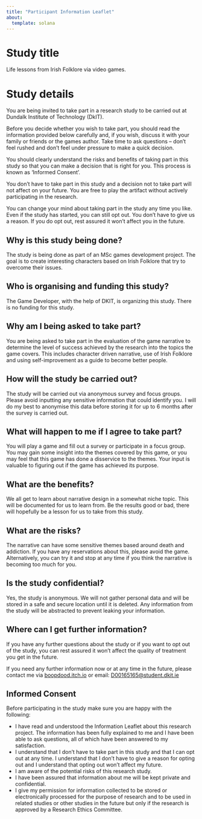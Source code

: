 ```yaml
---
title: "Participant Information Leaflet"
about:
  template: solana
---
```


# Study title

Life lessons from Irish Folklore via video games.

# Study details

You are being invited to take part in a research study to be carried out at Dundalk Institute of
Technology (DkIT).

Before you decide whether you wish to take part, you should read the information provided
below carefully and, if you wish, discuss it with your family or friends or the games author. Take
time to ask questions – don’t feel rushed and don’t feel under pressure to make a quick
decision.

You should clearly understand the risks and benefits of taking part in this study so that you can
make a decision that is right for you. This process is known as ‘Informed Consent’.

You don’t have to take part in this study and a decision not to take part will not affect on your
future. You are free to play the artifact without actively participating in the research.

You can change your mind about taking part in the study any time you like. Even if the study
has started, you can still opt out. You don't have to give us a reason. If you do opt out, rest
assured it won't affect you in the future.

## Why is this study being done?

The study is being done as part of an MSc games development project. The goal is to create
interesting characters based on Irish Folklore that try to overcome their issues.

## Who is organising and funding this study?

The Game Developer, with the help of DKIT, is organizing this study. There is no funding for this
study.

## Why am I being asked to take part?

You are being asked to take part in the evaluation of the game narrative to determine the level
of success achieved by the research into the topics the game covers. This includes character
driven narrative, use of Irish Folklore and using self-improvement as a guide to become better
people.

## How will the study be carried out?

The study will be carried out via anonymous survey and focus groups. Please avoid inputting
any sensitive information that could identify you. I will do my best to anonymise this data
before storing it for up to 6 months after the survey is carried out.

## What will happen to me if I agree to take part?

You will play a game and fill out a survey or participate in a focus group. You may gain some
insight into the themes covered by this game, or you may feel that this game has done a
disservice to the themes. Your input is valuable to figuring out if the game has achieved its
purpose.

## What are the benefits?

We all get to learn about narrative design in a somewhat niche topic. This will be documented
for us to learn from. Be the results good or bad, there will hopefully be a lesson for us to take
from this study.

## What are the risks?

The narrative can have some sensitive themes based around death and addiction. If you have
any reservations about this, please avoid the game. Alternatively, you can try it and stop at any
time if you think the narrative is becoming too much for you.

## Is the study confidential?

Yes, the study is anonymous. We will not gather personal data and will be stored in a safe and
secure location until it is deleted. Any information from the study will be abstracted to prevent
leaking your information.

## Where can I get further information?

If you have any further questions about the study or if you want to opt out of the study, you
can rest assured it won't affect the quality of treatment you get in the future.

If you need any further information now or at any time in the future, please contact me via
[boopdood.itch.io](https://boopdood.itch.io/) or email: [D00165165@student.dkit.ie](mailto://D00165165@student.dkit.ie)

## Informed Consent

Before participating in the study make sure you are happy with the following:

- I have read and understood the Information Leaflet about this research
project. The information has been fully explained to me and I have been
able to ask questions, all of which have been answered to my satisfaction.
- I understand that I don’t have to take part in this study and that I can opt
out at any time. I understand that I don’t have to give a reason for opting
out and I understand that opting out won’t affect my future.
- I am aware of the potential risks of this research study.
- I have been assured that information about me will be kept private and
confidential.
- I give my permission for information collected to be stored or
electronically processed for the purpose of research and to be used in
related studies or other studies in the future but only if the research is
approved by a Research Ethics Committee.